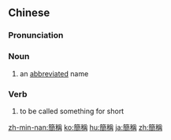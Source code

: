 {{also|简称}}
==Chinese==
{{zh-forms|s=简称}}

===Pronunciation===
{{zh-pron
|m=jiǎnchēng
|c=gaan2 cing1
|mn=kán-chheng
|cat=n,v
}}

===Noun===
{{zh-noun}}

# an [[abbreviated]] name

===Verb===
{{zh-verb}}

# to be called something for short

[[zh-min-nan:簡稱]]
[[ko:簡稱]]
[[hu:簡稱]]
[[ja:簡稱]]
[[zh:簡稱]]